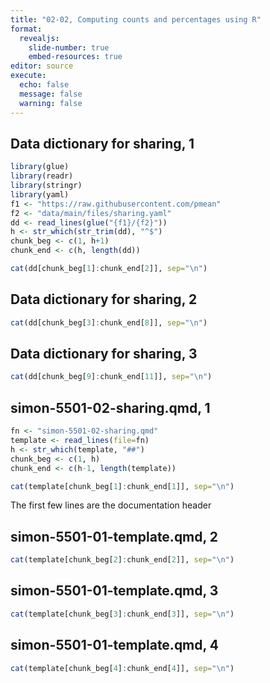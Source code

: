 ```yaml
---
title: "02-02, Computing counts and percentages using R"
format: 
  revealjs:
    slide-number: true
    embed-resources: true
editor: source
execute:
  echo: false
  message: false
  warning: false
---
```


## Data dictionary for sharing, 1

```r
library(glue)
library(readr)
library(stringr)
library(yaml)
f1 <- "https://raw.githubusercontent.com/pmean"
f2 <- "data/main/files/sharing.yaml"
dd <- read_lines(glue("{f1}/{f2}"))
h <- str_which(str_trim(dd), "^$")
chunk_beg <- c(1, h+1)
chunk_end <- c(h, length(dd))
```

```r
cat(dd[chunk_beg[1]:chunk_end[2]], sep="\n")
```

## Data dictionary for sharing, 2

```r
cat(dd[chunk_beg[3]:chunk_end[8]], sep="\n")
```

## Data dictionary for sharing, 3

```r
cat(dd[chunk_beg[9]:chunk_end[11]], sep="\n")
```



## simon-5501-02-sharing.qmd, 1

```r
fn <- "simon-5501-02-sharing.qmd"
template <- read_lines(file=fn)
h <- str_which(template, "##")
chunk_beg <- c(1, h)
chunk_end <- c(h-1, length(template))
```

```r
cat(template[chunk_beg[1]:chunk_end[1]], sep="\n")
```

:::notes
The first few lines are the documentation header
:::

## simon-5501-01-template.qmd, 2

```r
cat(template[chunk_beg[2]:chunk_end[2]], sep="\n")
```

## simon-5501-01-template.qmd, 3

```r
cat(template[chunk_beg[3]:chunk_end[3]], sep="\n")
```

## simon-5501-01-template.qmd, 4

```r
cat(template[chunk_beg[4]:chunk_end[4]], sep="\n")
```
